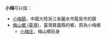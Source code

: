 '''小梅'''可以指：

* [[小梅鎮|小梅鎮]]，中國大陸浙江省麗水市龍泉市的鎮
* [[梅山鄉_(臺灣)|梅山鄉 (臺灣)]]，臺灣嘉義縣的鄉，原為小梅鄉
** [[小梅庄|小梅庄]]，梅山鄉前身

{{disambig|cat=二字地名消歧義}}